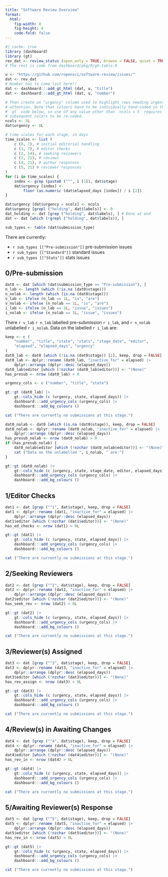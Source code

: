 ```yaml
---
title: "Software Review Overview"
format: 
  html:
    fig-width: 8
    fig-height: 4
    code-fold: false
---
```


```r
#| cache: true
library (dashboard)
library (gt)
rev_dat <- review_status (open_only = TRUE, browse = FALSE, quiet = TRUE)
# The rest is code from dashboard/pkg/R/gh-table.R
```

```r
u <- "https://github.com/ropensci/software-review/issues/"
dat <- rev_dat
# Number has to come last here!!
dat <- dashboard:::add_gt_html (dat, u, "title")
dat <- dashboard:::add_gt_html (dat, u, "number")
```

```r
# Then create an "urgency" column used to highlight rows needing urgent
# attention. Note that colours have to be individually hand-coded in the
# `gt` code below, so use of any value other than `ncols = 5` requires the
# subsequent colors to be re-coded.
ncols <- 5L
dat$urgency <- 0L

# time scales for each stage, in days
time_scales <- list (
    c (0, 7), # initial editorial handling
    c (1, 7), # editor checks
    c (2, 14), # seeking reviewers
    c (3, 21), # reviews
    c (4, 21), # author responses
    c (5, 21) # reviewer responses
)
for (i in time_scales) {
    index <- grep (paste0 ("^", i [1]), dat$stage)
    dat$urgency [index] <-
        floor (as.numeric (dat$elapsed_days [index]) / i [2])
}

dat$urgency [dat$urgency > ncols] <- ncols
dat$urgency [grepl ("holding", dat$labels)] <- 0
dat_holding <- dat [grep ("holding", dat$labels), ] # Done at end
dat <- dat [which (!grepl ("holding", dat$labels)), ]
```

```r
sub_types <- table (dat$submission_type)
```

There are currently:<br>

- `r sub_types [["Pre-submission"]]` pre-submission issues<br>
- `r sub_types [["Standard"]]` standard issues<br>
- `r sub_types [["Stats"]]` stats issues

## 0\/Pre-submission

```r
dat0 <- dat [which (dat$submission_type == "Pre-submission"), ]
n_lab <- length (which (!is.na (dat0$stage)))
n_nolab <- length (which (is.na (dat0$stage)))
v_lab <- ifelse (n_lab == 1L, "is", "are")
v_nolab <- ifelse (n_nolab == 1L, "is", "are")
i_lab <- ifelse (n_lab == 1L, "issue", "issues")
i_nolab <- ifelse (n_nolab == 1L, "issue", "issues")
```

There `r v_lab` `r n_lab` labelled pre-submission `r i_lab`, and `r n_nolab`
unlabelled `r i_nolab`. Data on the labelled `r i_lab` are:

```r
keep <- c (
    "number", "title", "state", "stats", "stage_date", "editor",
    "elapsed", "elapsed_days", "urgency"
)
dat0_lab <- dat0 [which (!is.na (dat0$stage)) [1], keep, drop = FALSE]
dat0_lab <- dplyr::rename (dat0_lab, "inactive_for" = elapsed) |>
    dplyr::arrange (dplyr::desc (elapsed_days))
dat0_lab$editor [which (!nzchar (dat0_lab$editor))] <- "(None)"
has_presub <- nrow (dat0_lab) > 0

urgency_cols <- c ("number", "title", "state")
```


::: {style="all.initial;"}
```r
gt::gt (dat0_lab) |>
    gt::cols_hide (c (urgency, state, elapsed_days)) |>
    dashboard:::add_urgency_cols (urgency_cols) |>
    dashboard:::add_bg_colours ()
```
:::

```r
cat ("There are currently no submissions at this stage.")
```

```r
dat0_nolab <- dat0 [which (is.na (dat0$stage)), keep, drop = FALSE]
dat0_nolab <- dplyr::rename (dat0_nolab, "inactive_for" = elapsed) |>
    dplyr::arrange (dplyr::desc (elapsed_days))
has_presub_nolab <- nrow (dat0_nolab) > 0
if (has_presub_nolab) {
    dat0_nolab$editor [which (!nzchar (dat0_nolab$editor))] <- "(None)"
    cat ("Data on the unlabelled ", i_nolab, " are:")
}
```


::: {style="all.initial;"}
```r
gt::gt (dat0_nolab) |>
    gt::cols_hide (c (urgency, state, stage_date, editor, elapsed_days)) |>
    dashboard:::add_urgency_cols (urgency_cols) |>
    dashboard:::add_bg_colours ()
```
:::

## 1\/Editor Checks

```r
dat1 <- dat [grep ("^1", dat$stage), keep, drop = FALSE]
dat1 <- dplyr::rename (dat1, "inactive_for" = elapsed) |>
    dplyr::arrange (dplyr::desc (elapsed_days))
dat1$editor [which (!nzchar (dat1$editor))] <- "(None)"
has_ed_checks <- nrow (dat1) > 0L
```


::: {style="all.initial;"}
```r
gt::gt (dat1) |>
    gt::cols_hide (c (urgency, state, elapsed_days)) |>
    dashboard:::add_urgency_cols (urgency_cols) |>
    dashboard:::add_bg_colours ()
```
:::

```r
cat ("There are currently no submissions at this stage.")
```


## 2\/Seeking Reviewers

```r
dat2 <- dat [grep ("^2", dat$stage), keep, drop = FALSE]
dat2 <- dplyr::rename (dat2, "inactive_for" = elapsed) |>
    dplyr::arrange (dplyr::desc (elapsed_days))
dat2$editor [which (!nzchar (dat2$editor))] <- "(None)"
has_seek_rev <- nrow (dat2) > 0L
```

::: {style="all.initial;"}
```r
gt::gt (dat2) |>
    gt::cols_hide (c (urgency, state, elapsed_days)) |>
    dashboard:::add_urgency_cols (urgency_cols) |>
    dashboard:::add_bg_colours ()
```
:::

```r
cat ("There are currently no submissions at this stage.")
```

## 3\/Reviewer(s) Assigned

```r
dat3 <- dat [grep ("^3", dat$stage), keep, drop = FALSE]
dat3 <- dplyr::rename (dat3, "inactive_for" = elapsed) |>
    dplyr::arrange (dplyr::desc (elapsed_days))
dat3$editor [which (!nzchar (dat3$editor))] <- "(None)"
has_rev_assign <- nrow (dat3) > 0L
```

::: {style="all.initial;"}
```r
gt::gt (dat3) |>
    gt::cols_hide (c (urgency, state, elapsed_days)) |>
    dashboard:::add_urgency_cols (urgency_cols) |>
    dashboard:::add_bg_colours ()
```
:::

```r
cat ("There are currently no submissions at this stage.")
```

## 4\/Review(s) in Awaiting Changes

```r
dat4 <- dat [grep ("^4", dat$stage), keep, drop = FALSE]
dat4 <- dplyr::rename (dat4, "inactive_for" = elapsed) |>
    dplyr::arrange (dplyr::desc (elapsed_days))
dat4$editor [which (!nzchar (dat4$editor))] <- "(None)"
has_rev_in <- nrow (dat4) > 0L
```

::: {style="all.initial;"}
```r
gt::gt (dat4) |>
    gt::cols_hide (c (urgency, state, elapsed_days)) |>
    dashboard:::add_urgency_cols (urgency_cols) |>
    dashboard:::add_bg_colours ()
```
:::

```r
cat ("There are currently no submissions at this stage.")
```

## 5\/Awaiting Reviewer(s) Response

```r
dat5 <- dat [grep ("^5", dat$stage), keep, drop = FALSE]
dat5 <- dplyr::rename (dat5, "inactive_for" = elapsed) |>
    dplyr::arrange (dplyr::desc (elapsed_days))
dat5$editor [which (!nzchar (dat5$editor))] <- "(None)"
has_rev_in <- nrow (dat5) > 0L
```

::: {style="all.initial;"}
```r
gt::gt (dat5) |>
    gt::cols_hide (c (urgency, state, elapsed_days)) |>
    dashboard:::add_urgency_cols (urgency_cols) |>
    dashboard:::add_bg_colours ()
```
:::

```r
cat ("There are currently no submissions at this stage.")
```
